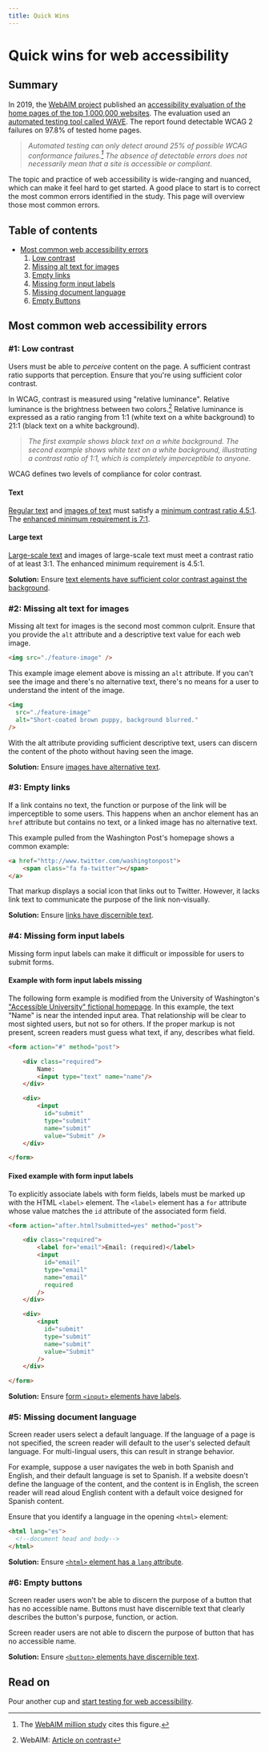 ```yaml
---
title: Quick Wins
---
```



<SEO
  title="Quick Wins for Web Accessibility"
  description="An introduction to the six most common accessibility errors, and how to fix them."
/>

# Quick wins for web accessibility

## Summary

In 2019, the [WebAIM project](https://webaim.org/) published an [accessibility evaluation of the home pages of the top 1,000,000 websites](https://webaim.org/projects/million/). The evaluation used an [automated testing tool called WAVE](https://wave.webaim.org/). The report found detectable WCAG 2 failures on 97.8% of tested home pages.

> _Automated testing can only detect around 25% of possible WCAG conformance failures.[^webaim-million] The absence of detectable errors does not necessarily mean that a site is accessible or compliant._

The topic and practice of web accessibility is wide-ranging and nuanced, which can make it feel hard to get started. A good place to start is to correct the most common errors identified in the study. This page will overview those most common errors.

## Table of contents

- [Most common web accessibility errors](/quick-wins/#most-common-web-accessibility-errors)
  1. [Low contrast](/quick-wins/#1-low-contrast)
  2. [Missing alt text for images](/quick-wins/#2-missing-alt-text-for-images)
  3. [Empty links](/quick-wins/#3-empty-links)
  4. [Missing form input labels](/quick-wins/#4-missing-form-input-labels)
  5. [Missing document language](/quick-wins/#5-missing-document-language)
  6. [Empty Buttons](/quick-wins/#6-empty-buttons)

## Most common web accessibility errors

### #1: Low contrast

Users must be able to _perceive_ content on the page. A sufficient contrast ratio supports that perception. Ensure that you're using sufficient color contrast.

In WCAG, contrast is measured using "relative luminance". Relative luminance is the brightness between two colors.[^webaim-contrast] Relative luminance is expressed as a ratio ranging from 1:1 (white text on a white background) to 21:1 (black text on a white background).

> _The first example shows black text on a white background. The second example shows white text on a white background, illustrating a contrast ratio of 1:1, which is completely imperceptible to anyone._

<ImageGallery>

<ColorContrast background="#fff" foreground="#000" ratio="21:1" />

<ColorContrast background="#fff" foreground="#fff" ratio="1:1" />

</ImageGallery>

WCAG defines two levels of compliance for color contrast.

#### Text

[Regular text](https://www.w3.org/TR/WCAG21/#dfn-text) and [images of text](https://www.w3.org/TR/WCAG21/#dfn-images-of-text) must satisfy a [minimum contrast ratio 4.5:1](https://www.w3.org/TR/WCAG21/#contrast-minimum). The [enhanced minimum requirement is 7:1](https://www.w3.org/TR/WCAG21/#contrast-enhanced).

<ImageGallery>

<ColorContrast
  background="#ccc"
  foreground="#565656"
  ratio="4.6:1"
  fontSize="1"
/>

<ColorContrast
  background="#ccc"
  foreground="#393939"
  ratio="7.19:1"
  fontSize="1"
/>

</ImageGallery>

#### Large text

[Large-scale text](https://www.w3.org/TR/WCAG21/#dfn-large-scale) and images of large-scale text must meet a contrast ratio of at least 3:1. The enhanced minimum requirement is 4.5:1.

<ImageGallery>

<ColorContrast
  background="#ccc"
  foreground="#707070"
  ratio="3.08:1"
  fontSize="4"
/>

<ColorContrast
  background="#ccc"
  foreground="#565656"
  ratio="4.6:1"
  fontSize="4"
/>

</ImageGallery>

<Callout>

**Solution:** Ensure [text elements have sufficient color contrast against the background](https://dequeuniversity.com/rules/axe/3.3/color-contrast).

</Callout>

### #2: Missing alt text for images

Missing alt text for images is the second most common culprit. Ensure that you provide the `alt` attribute and a descriptive text value for each web image.

```html
<img src="./feature-image" />
```

This example image element above is missing an `alt` attribute. If you can't see the image and there's no alternative text, there's no means for a user to understand the intent of the image.

```html
<img
  src="./feature-image"
  alt="Short-coated brown puppy, background blurred."
/>
```

With the alt attribute providing sufficient descriptive text, users can discern the content of the photo without having seen the image.

<Callout>

**Solution:** Ensure [images have alternative text](https://dequeuniversity.com/rules/axe/3.3/image-alt).

</Callout>

### #3: Empty links

If a link contains no text, the function or purpose of the link will be imperceptible to some users. This happens when an anchor element has an `href` attribute but contains no text, or a linked image has no alternative text.

This example pulled from the Washington Post's homepage shows a common example:

```html
<a href="http://www.twitter.com/washingtonpost">
    <span class="fa fa-twitter"></span>
</a>
```

That markup displays a social icon that links out to Twitter. However, it lacks link text to communicate the purpose of the link non-visually.

<Callout>

**Solution:** Ensure [links have discernible text](https://dequeuniversity.com/rules/axe/3.3/link-name).

</Callout>

### #4: Missing form input labels

Missing form input labels can make it difficult or impossible for users to submit forms.

#### Example with form input labels missing

The following form example is modified from the University of Washington's ["Accessible University" fictional homepage](https://www.washington.edu/accesscomputing/AU/before.html). In this example, the text "Name" is near the intended input area. That relationship will be clear to most sighted users, but not so for others. If the proper markup is not present, screen readers must guess what text, if any, describes what field.

```html
<form action="#" method="post">

    <div class="required">
        Name:
        <input type="text" name="name"/>
    </div>

    <div>
        <input
          id="submit"
          type="submit"
          name="submit"
          value="Submit" />
    </div>

</form>
```

#### Fixed example with form input labels

To explicitly associate labels with form fields, labels must be marked up with the HTML `<label>` element. The `<label>` element has a `for` attribute whose value matches the `id` attribute of the associated form field.

```html
<form action="after.html?submitted=yes" method="post">

    <div class="required">
        <label for="email">Email: (required)</label>
        <input
          id="email"
          type="email"
          name="email"
          required
        />
    </div>

    <div>
        <input
          id="submit"
          type="submit"
          name="submit"
          value="Submit"
        />
    </div>

</form>
```

<Callout>

**Solution:** Ensure [form `<input>` elements have labels](https://dequeuniversity.com/rules/axe/3.3/label).

</Callout>

### #5: Missing document language

Screen reader users select a default language. If the language of a page is not specified, the screen reader will default to the user's selected default language. For multi-lingual users, this can result in strange behavior.

For example, suppose a user navigates the web in both Spanish and English, and their default language is set to Spanish. If a website doesn't define the language of the content, and the content is in English, the screen reader will read aloud English content with a default voice designed for Spanish content.

Ensure that you identify a language in the opening `<html>` element:

```html
<html lang="es">
  <!--document head and body-->
</html>
```

<Callout>

**Solution:** Ensure [`<html>` element has a `lang` attribute](https://dequeuniversity.com/rules/axe/3.3/html-has-lang).

</Callout>

### #6: Empty buttons

Screen reader users won't be able to discern the purpose of a button that has no accessible name. Buttons must have discernible text that clearly describes the button's purpose, function, or action.

Screen reader users are not able to discern the purpose of button that has no accessible name.

<Callout>

**Solution:** Ensure [`<button>` elements have discernible text](https://dequeuniversity.com/rules/axe/3.3/button-name).

</Callout>

[^webaim-million]: The [WebAIM million study](https://webaim.org/projects/million/) cites this figure.
[^webaim-contrast]: WebAIM: [Article on contrast](https://webaim.org/articles/contrast/)

## Read on

Pour another cup and [start testing for web accessibility](/start-testing/).

